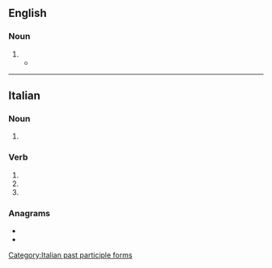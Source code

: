 ==English==

===Noun===
{{en-noun}}

# {{obs sp|en|cavalgade}}
#* {{RQ:Butler Hudibras|passage=First he that led the '''cavalcate''', <br>Wore a sow-gelder's flagellet, <br>On which he blew as strong a levet.}}

----
==Italian==

===Noun===
{{head|it|noun plural form|g=f}}

# {{plural of|it|cavalcata}}

===Verb===
{{head|it|verb form}}

# {{inflection of|it|cavalcare||2|p|pres|indc}}
# {{inflection of|it|cavalcare||2|p|impr}}
# {{feminine plural of|it|cavalcato}}

===Anagrams===
* {{l|it|calcavate}}
* {{l|it|laccavate}}

[[Category:Italian past participle forms]]